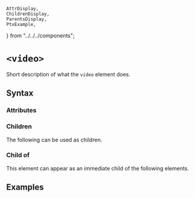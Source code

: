     AttrDisplay,
    ChildrenDisplay,
    ParentsDisplay,
    PtxExample,
} from "../../../components";

# `<video>`

Short description of what the `video` element does.

## Syntax

### Attributes

<AttrDisplay name="video" />

### Children

The following can be used as children.

<ChildrenDisplay name="video" />

### Child of

This element can appear as an immediate child of the following elements.

<ParentsDisplay name="video" />

## Examples

    